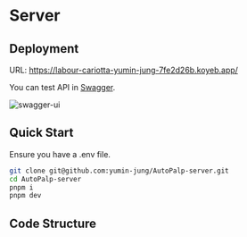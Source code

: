
# Server

## Deployment

URL: https://labour-cariotta-yumin-jung-7fe2d26b.koyeb.app/

You can test API in [Swagger](https://labour-cariotta-yumin-jung-7fe2d26b.koyeb.app/api-docs/).

![swagger-ui](/img/autopalp1/swagger-ui.png)

## Quick Start

Ensure you have a .env file.

```bash copy
git clone git@github.com:yumin-jung/AutoPalp-server.git
cd AutoPalp-server
pnpm i
pnpm dev
```

## Code Structure

<FileTree>
  <FileTree.Folder name="root" defaultOpen>
    <FileTree.Folder name="src" defaultOpen>
      <FileTree.File name="app.ts" />
      <FileTree.Folder name="controllers">
        <FileTree.File name="patient.controller.ts" />
      </FileTree.Folder>
      <FileTree.Folder name="middleware">
        <FileTree.File name="auth.middleware.ts" />
        <FileTree.File name="cors.middleware.ts" />
      </FileTree.Folder>
      <FileTree.Folder name="routes">
        <FileTree.File name="auth.routes.ts" />
        <FileTree.File name="patient.routes.ts" />
      </FileTree.Folder>
      <FileTree.Folder name="utils">
        <FileTree.File name="email.ts" />
        <FileTree.File name="swagger.ts" />
      </FileTree.Folder>
    </FileTree.Folder>
    <FileTree.Folder name="debug">
      <FileTree.File name="requests.rest" />
    </FileTree.Folder>
    <FileTree.File name="firebase.js" />
    <FileTree.File name="package.json" />
    <FileTree.File name="pnpm-lock.yaml" />
    <FileTree.File name="swagger.yaml" />
    <FileTree.File name="tsconfig.json" />
  </FileTree.Folder>
</FileTree>